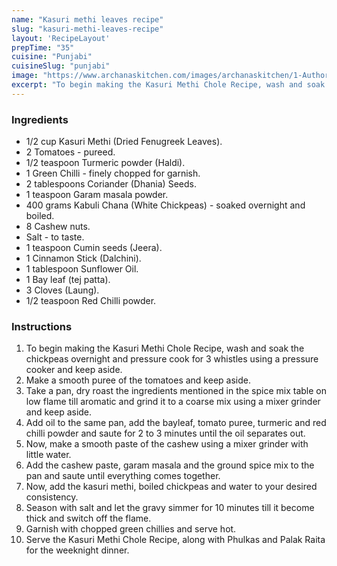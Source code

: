 ---
name: "Kasuri methi leaves recipe"
slug: "kasuri-methi-leaves-recipe"
layout: 'RecipeLayout'
prepTime: "35"
cuisine: "Punjabi"
cuisineSlug: "punjabi"
image: "https://www.archanaskitchen.com/images/archanaskitchen/1-Author/nithya.anantham/Kasuri_Methi_Chole_Recipe.jpg"
excerpt: "To begin making the Kasuri Methi Chole Recipe, wash and soak the chickpeas overnight and pressure cook for 3 whistles using a pressure cooker and keep aside"
---

### Ingredients

- 1/2 cup Kasuri Methi (Dried Fenugreek Leaves).
- 2 Tomatoes - pureed.
- 1/2 teaspoon Turmeric powder (Haldi).
- 1 Green Chilli - finely chopped for garnish.
- 2 tablespoons Coriander (Dhania) Seeds.
- 1 teaspoon Garam masala powder.
- 400 grams Kabuli Chana (White Chickpeas) - soaked overnight and boiled.
- 8 Cashew nuts.
- Salt - to taste.
- 1 teaspoon Cumin seeds (Jeera).
- 1 Cinnamon Stick (Dalchini).
- 1 tablespoon Sunflower Oil.
- 1 Bay leaf (tej patta).
- 3 Cloves (Laung).
- 1/2 teaspoon Red Chilli powder.

### Instructions

1. To begin making the Kasuri Methi Chole Recipe, wash and soak the chickpeas overnight and pressure cook for 3 whistles using a pressure cooker and keep aside.
1. Make a smooth puree of the tomatoes and keep aside.
1. Take a pan, dry roast the ingredients mentioned in the spice mix table on low flame till aromatic and grind it to a coarse mix using a mixer grinder and keep aside.
1. Add oil to the same pan, add the bayleaf, tomato puree, turmeric and red chilli powder and saute for 2 to 3 minutes until the oil separates out.
1. Now, make a smooth paste of the cashew using a mixer grinder with little water.
1. Add the cashew paste, garam masala and the ground spice mix to the pan and saute until everything comes together.
1. Now, add the kasuri methi, boiled chickpeas and water to your desired consistency.
1. Season with salt and let the gravy simmer for 10 minutes till it become thick and switch off the flame.
1. Garnish with chopped green chillies and serve hot.
1. Serve the Kasuri Methi Chole Recipe, along with Phulkas and Palak Raita for the weeknight dinner.
